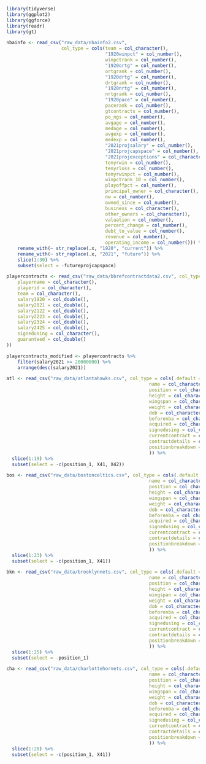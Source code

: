 ```r
library(tidyverse)
library(ggplot2)
library(ggforce)
library(readr)
library(gt)
```

```r
nbainfo <- read_csv("raw_data/nbainfo2.csv", 
                    col_type = cols(team = col_character(), 
                                    "1920winpct" = col_number(), 
                                    winpctrank = col_number(), 
                                    "1920ortg" = col_number(),
                                    ortgrank = col_number(), 
                                    "1920drtg" = col_number(), 
                                    drtgrank = col_number(), 
                                    "1920nrtg" = col_number(), 
                                    nrtgrank = col_number(), 
                                    "1920pace" = col_number(), 
                                    pacerank = col_number(), 
                                    gtcontracts = col_number(), 
                                    po_ngs = col_number(), 
                                    avgage = col_number(), 
                                    medage = col_number(), 
                                    avgexp = col_number(), 
                                    medexp = col_number(), 
                                    "2021projsalary" = col_number(), 
                                    "2021projcapspace" = col_number(), 
                                    "2021projexceptions" = col_character(), 
                                    tenyrwin = col_number(), 
                                    tenyrloss = col_number(), 
                                    tenyrwinpct = col_number(), 
                                    winpctrank_10 = col_number(), 
                                    playoffpct = col_number(), 
                                    principal_owner = col_character(), 
                                    nw = col_number(), 
                                    owned_since = col_number(), 
                                    business = col_character(), 
                                    other_owners = col_character(), 
                                    valuation = col_number(), 
                                    percent_change = col_number(), 
                                    debt_to_value = col_number(), 
                                    revenue = col_number(), 
                                    operating_income = col_number())) %>%
    rename_with(~ str_replace(.x, "1920", "current")) %>% 
    rename_with(~ str_replace(.x, "2021", "future")) %>% 
    slice(1:30) %>%
    subset(select = -futureprojcapspace)

playercontracts <- read_csv("raw_data/bbrefcontractdata2.csv", col_type = cols(
    playername = col_character(),
    playerid = col_character(),
    team = col_character(),
    salary1920 = col_double(),
    salary2021 = col_double(),
    salary2122 = col_double(),
    salary2223 = col_double(),
    salary2324 = col_double(),
    salary2425 = col_double(),
    signedusing = col_character(),
    guaranteed = col_double()
))

playercontracts_modified <- playercontracts %>%
    filter(salary2021 >= 20000000) %>%
    arrange(desc(salary2021))
```

```r
atl <- read_csv("raw_data/atlantahawks.csv", col_type = cols(.default = col_double(), 
                                                    name = col_character(), 
                                                    position = col_character(), 
                                                    height = col_character(),
                                                    wingspan = col_character(),
                                                    weight = col_character(),
                                                    dob = col_character(), 
                                                    beforenba = col_character(),
                                                    acquired = col_character(),
                                                    signedusing = col_character(),
                                                    currentcontract = col_character(),
                                                    contractdetails = col_character(),
                                                    positionbreakdown = col_character()
                                                    )) %>%
  slice(1:19) %>%
  subset(select = -c(position_1, X41, X42))

bos <- read_csv("raw_data/bostonceltics.csv", col_type = cols(.default = col_double(), 
                                                    name = col_character(), 
                                                    position = col_character(), 
                                                    height = col_character(),
                                                    wingspan = col_character(),
                                                    weight = col_character(),
                                                    dob = col_character(), 
                                                    beforenba = col_character(),
                                                    acquired = col_character(),
                                                    signedusing = col_character(),
                                                    currentcontract = col_character(),
                                                    contractdetails = col_character(),
                                                    positionbreakdown = col_character()
                                                    )) %>%
  slice(1:23) %>%
  subset(select = -c(position_1, X41))

bkn <- read_csv("raw_data/brooklynnets.csv", col_type = cols(.default = col_double(), 
                                                    name = col_character(), 
                                                    position = col_character(), 
                                                    height = col_character(),
                                                    wingspan = col_character(),
                                                    weight = col_character(),
                                                    dob = col_character(), 
                                                    beforenba = col_character(),
                                                    acquired = col_character(),
                                                    signedusing = col_character(),
                                                    currentcontract = col_character(),
                                                    contractdetails = col_character(),
                                                    positionbreakdown = col_character()
                                                    )) %>%
  slice(1:25) %>%
  subset(select = -position_1)

cha <- read_csv("raw_data/charlottehornets.csv", col_type = cols(.default = col_double(), 
                                                    name = col_character(), 
                                                    position = col_character(), 
                                                    height = col_character(),
                                                    wingspan = col_character(),
                                                    weight = col_character(),
                                                    dob = col_character(), 
                                                    beforenba = col_character(),
                                                    acquired = col_character(),
                                                    signedusing = col_character(),
                                                    currentcontract = col_character(),
                                                    contractdetails = col_character(),
                                                    positionbreakdown = col_character()
                                                    )) %>%
  slice(1:20) %>%
  subset(select = -c(position_1, X41))




```

